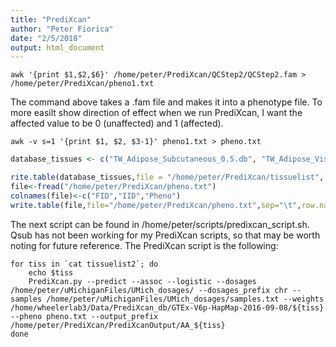 ```yaml
---
title: "PrediXcan"
author: "Peter Fiorica"
date: "2/5/2018"
output: html_document
---
```


```{}
awk '{print $1,$2,$6}' /home/peter/PrediXcan/QCStep2/QCStep2.fam > /home/peter/PrediXcan/pheno1.txt
```
The command above takes a .fam file and makes it into a phenotype file.
To more easilt show direction of effect when we run PrediXcan, I want the affected value to be 0 (unaffected) and 1 (affected).
```{}
awk -v s=1 '{print $1, $2, $3-1}' pheno1.txt > pheno.txt 
```

```r
database_tissues <- c("TW_Adipose_Subcutaneous_0.5.db", "TW_Adipose_Visceral_Omentum_0.5.db", "TW_Adrenal_Gland_0.5.db", "TW_Artery_Aorta_0.5.db", "TW_Artery_Coronary_0.5.db", "TW_Artery_Tibial_0.5.db", "TW_Brain_Anterior_cingulate_cortex_BA24_0.5.db", "TW_Brain_Caudate_basal_ganglia_0.5.db", "TW_Brain_Cerebellar_Hemisphere_0.5.db", "TW_Brain_Cerebellum_0.5.db", "TW_Brain_Cortex_0.5.db", "TW_Brain_Frontal_Cortex_BA9_0.5.db", "TW_Brain_Hippocampus_0.5.db", "TW_Brain_Hypothalamus_0.5.db", "TW_Brain_Nucleus_accumbens_basal_ganglia_0.5.db", "TW_Brain_Putamen_basal_ganglia_0.5.db", "TW_Breast_Mammary_Tissue_0.5.db", "TW_Cells_EBV-transformed_lymphocytes_0.5.db", "TW_Cells_Transformed_fibroblasts_0.5.db", "TW_Colon_Sigmoid_0.5.db", "TW_Colon_Transverse_0.5.db", "TW_Esophagus_Gastroesophageal_Junction_0.5.db", "TW_Esophagus_Mucosa_0.5.db", "TW_Esophagus_Muscularis_0.5.db", "TW_Heart_Atrial_Appendage_0.5.db", "TW_Heart_Left_Ventricle_0.5.db", "TW_Liver_0.5.db", "TW_Lung_0.5.db", "TW_Muscle_Skeletal_0.5.db", "TW_Nerve_Tibial_0.5.db", "TW_Ovary_0.5.db", "TW_Pancreas_0.5.db", "TW_Pituitary_0.5.db", "TW_Prostate_0.5.db", "TW_Skin_Not_Sun_Exposed_Suprapubic_0.5.db", "TW_Skin_Sun_Exposed_Lower_leg_0.5.db", "TW_Small_Intestine_Terminal_Ileum_0.5.db", "TW_Spleen_0.5.db", "TW_Stomach_0.5.db", "TW_Testis_0.5.db", "TW_Thyroid_0.5.db", "TW_Uterus_0.5.db", "TW_Vagina_0.5.db", "TW_Whole_Blood_0.5.db")

rite.table(database_tissues,file = "/home/peter/PrediXcan/tissuelist", quote=FALSE,col.names=FALSE, row.names = FALSE)
file<-fread("/home/peter/PrediXcan/pheno.txt")
colnames(file)<-c("FID","IID","Pheno")
write.table(file,file="/home/peter/PrediXcan/pheno.txt",sep="\t",row.names = FALSE)
```


The next script can be found in /home/peter/scripts/predixcan_script.sh.  Qsub has not been working for my PrediXcan scripts, so that may be worth noting for future reference. The PrediXcan script is the following:
```{}
for tiss in `cat tissuelist2`; do
    echo $tiss
    PrediXcan.py --predict --assoc --logistic --dosages /home/peter/uMichiganFiles/UMich_dosages/ --dosages_prefix chr --samples /home/peter/uMichiganFiles/UMich_dosages/samples.txt --weights /home/wheelerlab3/Data/PrediXcan_db/GTEx-V6p-HapMap-2016-09-08/${tiss} --pheno pheno.txt --output_prefix /home/peter/PrediXcan/PrediXcanOutput/AA_${tiss}
done
```
